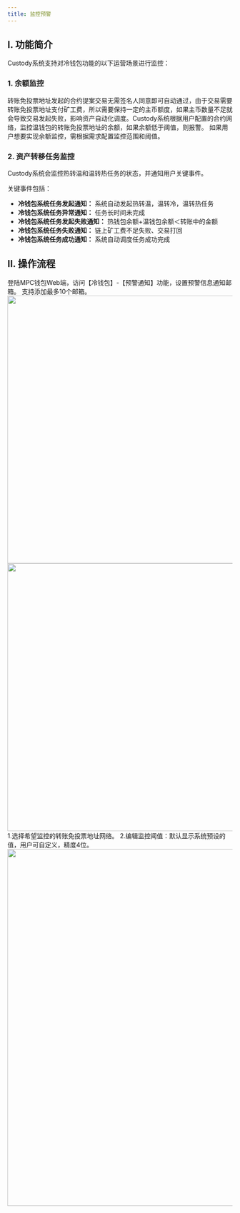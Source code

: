```yaml
---
title: 监控预警
---
```



## I. 功能简介

Custody系统支持对冷钱包功能的以下运营场景进行监控：

### 1. 余额监控
转账免投票地址发起的合约提案交易无需签名人同意即可自动通过，由于交易需要转账免投票地址支付矿工费，所以需要保持一定的主币额度，如果主币数量不足就会导致交易发起失败，影响资产自动化调度。Custody系统根据用户配置的合约网络，监控温钱包的转账免投票地址的余额，如果余额低于阈值，则报警。
<Tip> 
如果用户想要实现余额监控，需根据需求配置监控范围和阈值。
</Tip>

### 2. 资产转移任务监控
Custody系统会监控热转温和温转热任务的状态，并通知用户关键事件。

关键事件包括：
* **冷钱包系统任务发起通知：** 系统自动发起热转温，温转冷，温转热任务
* **冷钱包系统任务异常通知：** 任务长时间未完成
* **冷钱包系统任务发起失败通知：** 热钱包余额+温钱包余额＜转账中的金额
* **冷钱包系统任务失败通知：** 链上矿工费不足失败、交易打回
* **冷钱包系统任务成功通知：** 系统自动调度任务成功完成


## II. 操作流程

<Steps>
<Step title="设置通知邮箱">
 登陆MPC钱包Web端，访问【冷钱包】-【预警通知】功能，设置预警信息通知邮箱。
<Note>
支持添加最多10个邮箱。
</Note>

 <div className="w-full flex items-center justify-center">
    <CardGroup cols={2}>
    <img src="/images/user-guide/alert0cn.png" width="600"/>
    <img src="/images/user-guide/alert2cn.png" width="600"/>
    </CardGroup>
</div>

</Step>
<Step title="配置余额监控参数">
1.选择希望监控的转账免投票地址网络。
2.编辑监控阈值：默认显示系统预设的值，用户可自定义，精度4位。
 <div className="w-full flex items-center justify-center">
    <img src="/images/user-guide/alert1cn.png" width="800"/>
</div>

</Step>
</Steps>
